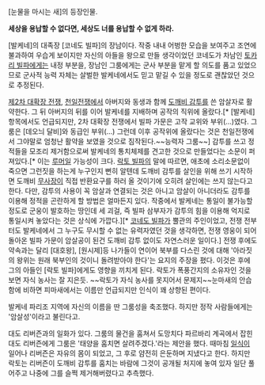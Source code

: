 [눈물을 마시는 새]의 등장인물. 

'''세상을 용납할 수 없다면, 세상도 너를 용납할 수 없게 하라.'''

[발케네]의 대족장 [코네도 빌파]의 장남이다. 작중 내내 어벙한 모습을 보여주고 조연에 불과하여 우습게 보이지만 자신의 아들을 왕으로 만들 생각이었던 코네도가 차남인 [[토카리 빌파]]에게는 내정 부분을, 장남인 그룸에게는 군사 부분을 맡게 할 의도를 품고 있었으므로 군사적 능력 자체는 살벌한 발케네에서도 믿고 맡길 수 있을 정도로 괜찮았던 것으로 추정된다. 

[[제2차 대확장 전쟁]], [[천일전쟁]]에서 아버지와 동생과 함께 [[도깨비 감투]]를 쓴 암살자로 활약한다. 그 뒤 아버지의 뒤를 이어 발케네를 지배하며 공작의 직위에 올랐다.[* [발케네] 항목에서도 언급되지만, 2차 대확장 전쟁에서 빌파 가문은 고작 교위와 부위(...)였다. 그룸은 [데오늬 달비]와 동급인 부위(...) 그런데 이후 공작위에 올랐다는 것은 천일전쟁에서 그야말로 엄청난 활약을 보였을 것으로 짐작된다.~~능력자 그룸~~] 감투를 쓰고 정적들을 모조리 제거함으로써 발케네의 통치체제를 견고한 것으로 만들었다는 소문이 퍼져있다.[* 이는 [[루머]]일 가능성이 크다. [[락토 빌파]]의 말에 따르면, 애초에 소리소문없이 죽으면 그런짓을 하는게 누구인지 뻔히 알텐데 도깨비 감투를 살인을 위해 쓰기 시작하면 도깨비 [[무사장]]이 직접 반환요구를 하러 올 것이기에 오히려 살인에는 쓰지 않는다고 한다. 다만, 감투의 사용이 꼭 암살과 연결되는 것은 아니고 암살이 아니더라도 감투를 이용해 정적을 곤란하게 할 방법은 얼마든지 있다. 작중에서 발케네는 통일이 불가능할 정도로 군웅이 발호하는 땅인데 세 괴걸, 즉 빌파 삼부자가 감투의 힘을 이용해 억지로 통일시켜 놓았다는 것은 상식에 가깝다.][* [[코네도 빌파]]가 뿔관의 주인이었고, 전쟁 전부터도 발케네에서 그 누구도 무시할 수 없는 유력자였던 것을 생각하면, 전쟁 영웅이 되어 돌아온 빌파 가문이 암살공이 된건 도깨비 감투 없이도 자연스러운 일이다.] 전쟁 후에도 약속과는 달리 [대호왕], [원시제]등 나가들이 연이어 북부를 다스린 것에 대해 '아라짓의 왕위는 원래 북부인의 것이니 돌려받아야 한다'는 요지의 주장을 폈다. 이것은 후에 그의 아들인 [락토 빌파]에게도 영향을 끼치게 된다. 락토가 폭풍간지의 소유자인 것을 보면 자식 농사는 잘 지은듯. ~~락토가 자식 농사를 못지어서 문제지~~눈마새의 안습함에 비하면 피마새에서는 이름만 언급되지만 인식이 꽤 상향된 편이다. 

발케네 파리조 지역에 자신의 이름을 딴 그룸성을 축조했다. 하지만 정작 사람들에게는 '암살성'이라고 불린다고.

대도 리버즌과의 일화가 있다. 그룸의 물건을 훔쳐서 도망치다 파르바리 계곡에서 잡힌 대도 리버즌에게 그룸은 '태양을 훔치면 살려주겠다.'라는 제안을 했다. 때마침 [[일식]]이 일어나 리버즌은 자유의 몸이 되었고, 그 후로 얌전히 은둔하며 지냈다고 한다. 하지만 락토는 리버즌이 도깨비 감투를 훔치는 바람에 그것이 공개될 처지에 놓여 있자 일단 풀어주고 나중에 그를 슬쩍 제거해버렸다고 추측했다.
